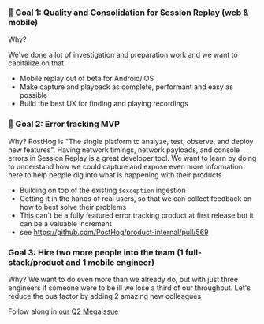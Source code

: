 ### 🎯 Goal 1: Quality and Consolidation for Session Replay (web & mobile)

Why? 

We've done a lot of investigation and preparation work and we want to capitalize on that

* Mobile replay out of beta for Android/iOS
* Make capture and playback as complete, performant and easy as possible
* Build the best UX for finding and playing recordings

### 🎯 Goal 2: Error tracking MVP

Why? PostHog is "The single platform to analyze, test, observe, and deploy new features". Having network timings, network payloads, and console errors in Session Replay is a great developer tool. We want to learn by doing to understand how we could capture and expose even more information here to help people dig into what is happening with their products

* Building on top of the existing `$exception` ingestion
* Getting it in the hands of real users, so that we can collect feedback on how to best solve their problems
* This can't be a fully featured error tracking product at first release but it can be a valuable increment
* see https://github.com/PostHog/product-internal/pull/569

### Goal 3: Hire two more people into the team (1 full-stack/product and 1 mobile engineer)

Why? We want to do even more than we already do, but with just three engineers if someone were to be ill we lose a third of our throughput. Let's reduce the bus factor by adding 2 amazing new colleagues

Follow along in [our Q2 MegaIssue](https://github.com/PostHog/posthog/issues/21078)
